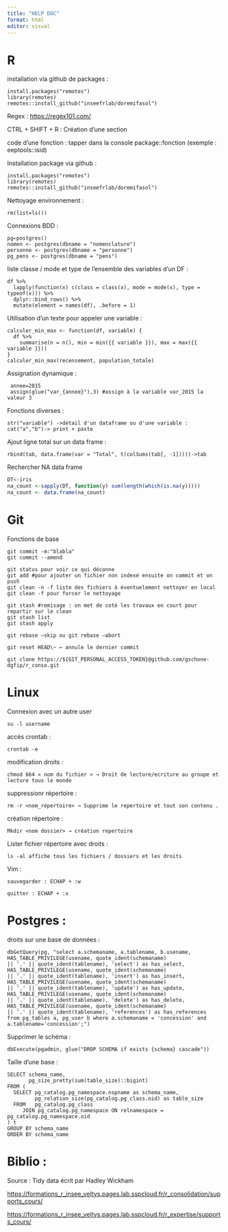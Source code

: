 ```yaml
---
title: "HELP DOC"
format: html
editor: visual
---
```


# R

installation via github de packages :

``` {style="color:blue"}
install.packages("remotes")
library(remotes)
remotes::install_github("inseefrlab/doremifasol")
```

Regex : <https://regex101.com/>

CTRL + SHIFT + R : Création d'une section

code d'une fonction : tapper dans la console package::fonction (exemple : eeptools::isid)

Installation package via github :

``` {style="color:blue"}
install.packages("remotes")
library(remotes)
remotes::install_github("inseefrlab/doremifasol")
```

Nettoyage environnement :

``` {style="color:blue"}
rm(list=ls())
```

Connexions BDD :

``` {style="color:blue"}
pg←postgres()
nomen <- postgres(dbname = "nomenclature")
personne <- postgres(dbname = "personne") 
pg_pens <- postgres(dbname = "pens")
```

liste classe / mode et type de l'ensemble des variables d'un DF :

``` {style="color:blue"}
df %>% 
  lapply(function(x) c(class = class(x), mode = mode(x), type = typeof(x))) %>%  
  dplyr::bind_rows() %>%  
  mutate(element = names(df), .before = 1) 
```

Utilisation d'un texte pour appeler une variable :

``` {style="color:blue"}
calculer_min_max <- function(df, variable) {
  df %>%
    summarise(n = n(), min = min({{ variable }}), max = max({{ variable }}))
}
calculer_min_max(recensement, population_totale)
```

Assignation dynamique :

``` {style="color:blue"}
 annee=2015
 assign(glue("var_{annee}"),3) #assign à la variable var_2015 la valeur 3
```

Fonctions diverses :

``` {style="color:blue"}
str("variable") ->détail d'un dataframe ou d'une variable :
cat("a","b")-> print + paste
```

Ajout ligne total sur un data frame :

``` {style="color:blue"}
rbind(tab, data.frame(var = "Total", t(colSums(tab[, -1]))))->tab
```

Rechercher NA data frame

```r
DT<-iris
na_count <-sapply(DT, function(y) sum(length(which(is.na(y)))))
na_count <- data.frame(na_count)

```

# Git

Fonctions de base

``` {style="color:blue"}

git commit -m:"blabla"
git commit --amend
```

``` {style="color:blue"}
git status pour voir ce qui déconne
git add #pour ajouter un fichier non indexé ensuite on commit et on push 
git clean -n -f liste des fichiers à éventuelement nettoyer en local
git clean -f pour forcer le nettoyage
```

``` {style="color:blue"}
git stash #remisage : on met de coté les travaux en court pour repartir sur le clean
git stash list
git stash apply
```

``` {style="color:blue"}
git rebase –skip ou git rebase –abort
```

``` {style="color:blue"}
git reset HEAD\~ ← annule le dernier commit
```

``` {style="color:blue"}
git clone https://${GIT_PERSONAL_ACCESS_TOKEN}@github.com/gschone-dgfip/r_conso.git
```

# Linux

Connexion avec un autre user

``` {style="color:blue"}
su -l username
```

accès crontab :

``` {style="color:blue"}
crontab -e
```

modification droits :

``` {style="color:blue"}
chmod 664 « nom du fichier » → Droit de lecture/ecriture au groupe et lecture tous le monde 
```

suppressionr répertoire :

``` {style="color:blue"}
rm -r <nom_répertoire> → Supprime le repertoire et tout son contenu .
```

création répertoire :

``` {style="color:blue"}
Mkdir <nom dossier> → création repertoire
```

Lister fichier répertoire avec droits :

``` {style="color:blue"}
ls -al affiche tous les fichiers / dossiers et les droits
```

Vim :

``` {style="color:blue"}
sauvegarder : ECHAP + :w

quitter : ECHAP + :x
```

# Postgres :

droits sur une base de données :

``` {style="color:blue"}
dbGetQuery(pg, "select a.schemaname, a.tablename, b.usename,
HAS_TABLE_PRIVILEGE(usename, quote_ident(schemaname) 
|| '.' || quote_ident(tablename), 'select') as has_select, 
HAS_TABLE_PRIVILEGE(usename, quote_ident(schemaname) 
|| '.' || quote_ident(tablename), 'insert') as has_insert,
HAS_TABLE_PRIVILEGE(usename, quote_ident(schemaname)
|| '.' || quote_ident(tablename), 'update') as has_update,
HAS_TABLE_PRIVILEGE(usename, quote_ident(schemaname) 
|| '.' || quote_ident(tablename), 'delete') as has_delete, 
HAS_TABLE_PRIVILEGE(usename, quote_ident(schemaname) 
|| '.' || quote_ident(tablename), 'references') as has_references 
from pg_tables a, pg_user b where a.schemaname = 'concession' and a.tablename='concession';")
```

Supprimer le schéma :

``` {style="color:blue"}
dbExecute(pgadmin, glue("DROP SCHEMA if exists {schema} cascade"))
```

Taille d'une base :

``` {style="color:blue"}
SELECT schema_name, 
       pg_size_pretty(sum(table_size)::bigint)       
FROM (
  SELECT pg_catalog.pg_namespace.nspname as schema_name,
         pg_relation_size(pg_catalog.pg_class.oid) as table_size
  FROM   pg_catalog.pg_class
     JOIN pg_catalog.pg_namespace ON relnamespace = pg_catalog.pg_namespace.oid
) t
GROUP BY schema_name
ORDER BY schema_name
```

# Biblio :

Source : Tidy data écrit par Hadley Wickham

<https://formations_r_insee_veltys.pages.lab.sspcloud.fr/r_consolidation/supports_cours/>

<https://formations_r_insee_veltys.pages.lab.sspcloud.fr/r_expertise/supports_cours/>
